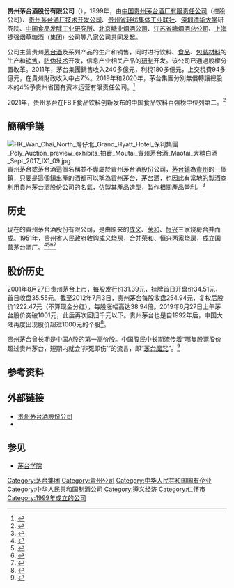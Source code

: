 {{otheruseslist|茅台酒的生产商|茅台酒类本身的表述|茅台酒|茅台酒公司的控股企业|贵州茅台集团}}
{{Infobox company
| name_en = Kweichow Moutai Co., Ltd
| name = 贵州茅台酒股份有限公司
| logo = Kweichow Moutai.png
| type = [[國有企業|國有企業]]
| traded_as = {{sse|600519}}
| foundation = {{Start date and age|1999|11|20}}<br/>{{CHN}}[[贵州省|贵州省]][[遵义市|遵义市]]
| location = {{CHN}}[[贵州省|贵州省]][[遵义市|遵义市]][[仁怀市|仁怀市]][[茅台镇|茅台镇]]
| industry = {{unbulleted list|[[酒|酒]]|[[饮料|饮料]]|[[茶|精制茶作制造业]]}}
| key_people = 董事长：[[丁雄军|丁雄军]]<br />总经理：[[李静仁|李静仁]]
| market_value = 23177亿元人民币
| products = [[茅台酒|茅台酒]]
| revenue = {{up}}854.30亿元人民币
| operating_income = {{up}}587.83亿元人民币
| net_income = {{up}}439.70亿元人民币
| net_income_year = 2019
| assets = {{up}}1830.42亿元人民币
| equity = {{up}}1418.76亿元人民币
| subsid = 贵州茅台酒进出口有限责任公司<br>贵州赖茅酒业有限公司
| homepage = {{url|www.moutaichina.com}}
| area_served = {{flag|世界}}
| parent = [[贵州茅台集团|中国贵州茅台酒厂（集团）有限责任公司]]
| market_value = {{up}}23177亿元人民币
| P/E_ratio = 56.25
| earnings_per_share = {{up}}32.8元人民币
| net_asset_value = {{up}}108.27元人民币
}}

'''贵州茅台酒股份有限公司'''（{{sse|600519|name=贵州茅台}}），1999年，由[[中国贵州茅台酒厂有限责任公司|中国贵州茅台酒厂有限责任公司]]（控股公司）、[[贵州茅台酒厂技术开发公司|贵州茅台酒厂技术开发公司]]、[[贵州省轻纺集体工业联社|贵州省轻纺集体工业联社]]、[[深圳|深圳]][[清华大学|清华大学]]研究院、[[中国食品发酵工业研究所|中国食品发酵工业研究所]]、[[北京糖业烟酒公司|北京糖业烟酒公司]]、[[江苏省糖烟酒总公司|江苏省糖烟酒总公司]]、[[上海捷强烟草糖酒|上海捷强烟草糖酒]]（集团）公司等八家公司共同发起。

公司主营贵州[[茅台酒|茅台酒]]及系列产品的生产和销售，同时进行饮料、[[食品|食品]]、[[包装材料|包装材料]]的生产和[[销售|销售]]，[[防伪技术|防伪技术]]开发，信息产业相关产品的[[研制|研制]]开发。该公司已通過股權分置改革。2011年，茅台集團銷售收入240多億元，利稅180多億元，上交稅費94多億元，在貴州財政收入中占7%。2019年和2020年，茅台集團分別無償轉讓總股本的4%予贵州省国有资本运营有限责任公司。<ref>{{cite web |title=茅台连续第二年向贵州国资无偿划转股份 |url=https://finance.sina.com.cn/stock/relnews/cn/2020-12-24/doc-iiznctke8294530.shtml |website=新浪財經 |publisher=观察者网 |accessdate=2020-12-24 |date=2020-12-24}}</ref>

2021年，贵州茅台在FBIF食品饮料创新发布的中国食品饮料百强榜中位列第二。<ref>{{Cite web|last1=Yang|first1=Tutu| last2=Gao|first2=Nana|date=2021-09-01|title=2021中国食品饮料百强榜|url=https://www.foodtalks.cn/news/foodnews/top_100/6831|access-date=2022-02-28|website=FoodTalks }}</ref>

==簡稱爭議==
[[File:HK_Wan_Chai_North_灣仔北_Grand_Hyatt_Hotel_保利集團_Poly_Auction_preview_exhibits_拍賣_Moutai_貴州茅台酒_Maotai_大麯白酒_Sept_2017_IX1_09.jpg|thumb]]
貴州茅台或茅台酒這個名稱並不專屬於貴州茅台酒股份公司，[[茅台鎮|茅台鎮]]為[[貴州|貴州]]的一個鎮，只要是這個鎮出產的酒都可以稱為貴州茅台，茅台酒，也因此有當地的製酒商利用貴州茅台酒股份公司的名氣，仿製其產品造型，製作相關產品營利。<ref>{{Cite web |url=http://100wine.tw/moutai-introduce/ |title=頂級貴州茅台酒幾十萬，你的貴州茅台酒有這個價錢嗎?-百酒樓 |access-date=2018-05-06 |archive-date=2021-01-27 |archive-url=https://web.archive.org/web/20210127043342/https://100wine.tw/moutai-introduce/ |dead-url=no }}</ref>

==历史==
现在的貴州茅台酒股份有限公司，是由原来的[[成义|成义]]、[[荣和|荣和]]、[[恒兴|恒兴]]三家烧房合并而成。1951年，[[贵州省人民政府|贵州省人民政府]]收购成义烧房，合并荣和、恒兴两家烧房，成立国营茅台酒厂。<ref>{{cite web|url=http://news.sohu.com/20120117/n332449949.shtml|title=解说茅台历史|accessdate=2012-10-22|archive-date=2017-11-07|archive-url=https://web.archive.org/web/20171107182942/http://news.sohu.com/20120117/n332449949.shtml|dead-url=no}}</ref><ref>{{cite web|url=https://www.jianshu.com/p/4d3969c8c598|title=茅台酒厂是如何建立的？|publisher=简书|date=2020年9月4日|archive-url=https://web.archive.org/web/20210505191928/https://www.jianshu.com/p/4d3969c8c598|archive-date=2021年5月5日|dead-url=yes|access-date=2021年5月4日}}</ref><ref>{{cite web|url=https://www.nanmuxuan.com/economy/tjjvueybea.html|title=茅台酒厂是如何建立的？|publisher=楠木轩|date=2020年9月4日|archive-url=https://web.archive.org/web/20210504015446/https://www.nanmuxuan.com/economy/tjjvueybea.html|archive-date=2021年5月4日|dead-url=no|access-date=2021年5月4日}}</ref><ref>{{cite web|url=http://paper.wenweipo.com/2012/04/07/FI1204070006.htm|title=國酒之鄉感受茅台文化|publisher=文匯報|date=2012年4月7日|archive-url=https://web.archive.org/web/20210504020815/http://paper.wenweipo.com/2012/04/07/FM1204070001.htm|archive-date=2021年5月4日|dead-url=no|access-date=2021年5月4日}}</ref>

==股价历史==
2001年8月27日贵州茅台上市，每股发行价31.39元，挂牌首日开盘价34.51元，首日收盘35.55元。截至2012年7月3日，贵州茅台每股收盘254.94元，复权后股价1222.47元（不算现金分红），每股涨幅高达38.94倍。2019年6月27日上午茅台股价突破1001元，此后再次回归千元以下。贵州茅台也是自1992年后，中国大陆再度出现股价超过1000元的个股<ref>{{Cite web |url=https://finance.sina.com.cn/roll/2019-06-27/doc-ihytcitk8030663.shtml |title=茅台股价破千 时隔27年千元股重出江湖 市值超农行排A股第四 |access-date=2019-06-28 |archive-date=2019-06-28 |archive-url=https://web.archive.org/web/20190628165534/https://finance.sina.com.cn/roll/2019-06-27/doc-ihytcitk8030663.shtml |dead-url=no }}</ref>。

贵州茅台曾长期是中国A股的第一高价股。中国股民中长期流传着“哪隻股票股价超过贵州茅台，短期内就会‘非死即伤’”的流言，即“[[茅台魔咒|茅台魔咒]]”。<ref>{{Cite web |url=http://news.xinhuanet.com/finance/2015-11/27/c_128475062.htm |title=茅台被超预示牛市到来?专家提醒风险谨防“茅台魔咒”-新华网 |access-date=2016-01-23 |archive-date=2017-03-05 |archive-url=https://web.archive.org/web/20170305072525/http://news.xinhuanet.com/finance/2015-11/27/c_128475062.htm |dead-url=no }}</ref>

== 参考资料 ==
{{Reflist|2}}

==外部链接==
*[http://www.moutaichina.com 贵州茅台酒股份公司] {{Wayback|url=http://www.moutaichina.com/ |date=20140117215244 }}
* {{Facebook|moutaiglobal}}

==参见==
*[[茅台学院|茅台学院]]

{{SSE 50}}
{{Hang Seng China 50 Index}}
{{CSI-300}}
[[Category:茅台集团|Category:茅台集团]]
[[Category:貴州公司|Category:貴州公司]]
[[Category:中华人民共和国国有企业|Category:中华人民共和国国有企业]]
[[Category:中华人民共和国制酒公司|Category:中华人民共和国制酒公司]]
[[Category:遵义经济|Category:遵义经济]]
[[Category:仁怀市|Category:仁怀市]]
[[Category:1999年成立的公司|Category:1999年成立的公司]]